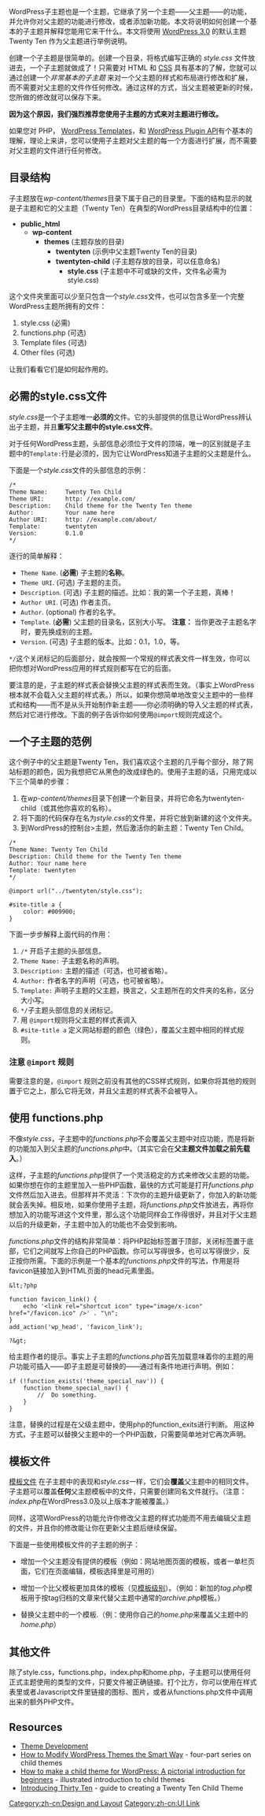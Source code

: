 {{Languages|
{{en|Child Themes}}
{{ja|Child Themes}}
{{fr|Thèmes Enfant}}
{{zh-hans|子主题}} 
}}

WordPress子主题也是一个主题，它继承了另一个主题——父主题——的功能，并允许你对父主题的功能进行修改，或者添加新功能。本文将说明如何创建一个基本的子主题并解释您能用它来干什么。本文将使用 [[Version_3.0|WordPress 3.0]] 的默认主题 Twenty Ten 作为父主题进行举例说明。

创建一个子主题是很简单的。创建一个目录，将格式编写正确的 ''style.css'' 文件放进去，一个子主题就做成了！只需要对 HTML 和 [[CSS]] 具有基本的了解，您就可以通过创建一个''非常基本的子主题'' 来对一个父主题的样式和布局进行修改和扩展，而不需要对父主题的文件作任何修改。通过这样的方式，当父主题被更新的时候，您所做的修改就可以保存下来。

'''因为这个原因，我们强烈推荐您使用子主题的方式来对主题进行修改。'''  

如果您对 PHP， [[Templates|WordPress Templates]]，和 [[Plugin API|WordPress Plugin API]]有个基本的理解，理论上来讲，您可以使用子主题对父主题的每一个方面进行扩展，而不需要对父主题的文件进行任何修改。

== 目录结构 ==

子主题放在''wp-content/themes''目录下属于自己的目录里。下面的结构显示的就是子主题和它的父主题（Twenty Ten）在典型的WordPress目录结构中的位置：

*   '''public_html'''
**      '''wp-content''' 
***         '''themes''' (主题存放的目录)
****            '''twentyten''' (示例中父主题Twenty Ten的目录)
****            '''twentyten-child''' (子主题存放的目录，可以任意命名)
*****               '''style.css''' (子主题中不可或缺的文件，文件名必需为 style.css)

这个文件夹里面可以少至只包含一个''style.css''文件，也可以包含多至一个完整WordPress主题所拥有的文件：

#   style.css (必需)
#   functions.php (可选)
#   Template files (可选)
#   Other files (可选)

让我们看看它们是如何起作用的。

== 必需的style.css文件 ==

''style.css''是一个子主题唯一'''必须的'''文件。它的头部提供的信息让WordPress辨认出子主题，并且'''重写父主题中的style.css文件'''。

对于任何WordPress主题，头部信息必须位于文件的顶端，唯一的区别就是子主题中的<code>Template:</code>行是必须的，因为它让WordPress知道子主题的父主题是什么。

下面是一个''style.css''文件的头部信息的示例：

<pre>
/*
Theme Name:     Twenty Ten Child
Theme URI:      http: //example.com/
Description:    Child theme for the Twenty Ten theme 
Author:         Your name here
Author URI:     http: //example.com/about/
Template:       twentyten
Version:        0.1.0
*/
</pre>

逐行的简单解释：



*   <code>Theme Name</code>.   ('''必需''')   子主题的'''名称'''。
*   <code>Theme URI</code>.    (可选)          子主题的主页。
*   <code>Description</code>.  (可选)          子主题的描述。比如：我的第一个子主题，真棒！
*   <code>Author URI</code>.   (可选)          作者主页。
*   <code>Author</code>.       (optional)       作者的名字。
*   <code>Template</code>.     ('''必需''')      父主题的目录名，区别大小写。 '''注意：''' 当你更改子主题名字时，要先换成别的主题。
*   <code>Version</code>.      (可选)         子主题的版本。比如：0.1，1.0，等。

<code>*/  </code>这个关闭标记的后面部分，就会按照一个常规的样式表文件一样生效，你可以把你想对WordPress应用的样式规则都写在它的后面。

要注意的是，子主题的样式表会替换父主题的样式表而生效。（事实上WordPress根本就不会载入父主题的样式表。）所以，如果你想简单地改变父主题中的一些样式和结构——而不是从头开始制作新主题——你必须明确的导入父主题的样式表，然后对它进行修改。下面的例子告诉你如何使用<code>@import</code>规则完成这个。

== 一个子主题的范例 ==

这个例子中的父主题是Twenty Ten，我们喜欢这个主题的几乎每个部分，除了网站标题的颜色，因为我想把它从黑色的改成绿色的。使用子主题的话，只用完成以下三个简单的步骤：

#   在''wp-content/themes''目录下创建一个新目录，并将它命名为twentyten-child（或其他你喜欢的名称）。
#   将下面的代码保存在名为''style.css''的文件里，并将它放到新建的这个文件夹。
#   到WordPress的控制台>主题，然后激活你的新主题：Twenty Ten Child。

<pre>
/*
Theme Name: Twenty Ten Child
Description: Child theme for the Twenty Ten theme 
Author: Your name here
Template: twentyten
*/

@import url("../twentyten/style.css");

#site-title a {
    color: #009900;
}
</pre>

下面一步步解释上面代码的作用：

#   <code>/*</code> 开启子主题的头部信息。
#   <code>Theme Name:</code> 子主题名称的声明。
#   <code>Description:</code> 主题的描述（可选，也可被省略）。
#   <code>Author:</code> 作者名字的声明（可选，也可被省略）。
#   <code>Template:</code> 声明子主题的父主题，换言之，父主题所在的文件夹的名称，区分大小写。
#   <code>*/</code>子主题头部信息的关闭标记。
#   用 <code>@import</code>规则将父主题的样式表调入
#    <code>#site-title a</code> 定义网站标题的颜色（绿色），覆盖父主题中相同的样式规则。

===注意 <code>@import</code> 规则 ===

需要注意的是，<code>@import</code>  规则之前没有其他的CSS样式规则，如果你将其他的规则置于它之上，那么它将无效，并且父主题的样式表不会被导入。

== 使用 functions.php ==

不像''style.css''，子主题中的''functions.php''不会覆盖父主题中对应功能，而是将新的功能加入到父主题的''functions.php''中。（其实它会在'''父主题文件加载之前先载入'''。）

这样，子主题的''functions.php''提供了一个灵活稳定的方式来修改父主题的功能。如果你想在你的主题里加入一些PHP函数，最快的方式可能是打开''functions.php''文件然后加入进去。但那样并不灵活：下次你的主题升级更新了，你加入的新功能就会丢失掉。相反地，如果你使用子主题，将''functions.php''文件放进去，再将你想加入的功能写进这个文件里，那么这个功能同样会工作得很好，并且对于父主题以后的升级更新，子主题中加入的功能也不会受到影响。

''functions.php''文件的结构非常简单：将PHP起始标签置于顶部，关闭标签置于底部，它们之间就写上你自己的PHP函数。你可以写得很多，也可以写得很少，反正按你所需。下面的示例是一个基本的''functions.php''文件的写法，作用是将favicon链接加入到HTML页面的head元素里面。

<pre>
&lt;?php

function favicon_link() {
    echo '<link rel="shortcut icon" type="image/x-icon" href="/favicon.ico" />' . "\n";
}
add_action('wp_head', 'favicon_link');

?&gt;
</pre>

给主题作者的提示。事实上子主题的''functions.php''首先加载意味着你的主题的用户功能可插入——即子主题是可替换的——通过有条件地进行声明。例如：

<pre>
if (!function_exists('theme_special_nav')) {
    function theme_special_nav() {
        //  Do something.
    }
}
</pre>
注意，替换的过程是在父级主题中，使用php的function_exits进行判断。
用这种方式，子主题可以替换父主题中的一个PHP函数，只需要简单地对它再次声明。

== 模板文件 ==

[[Templates|模板文件]] 在子主题中的表现和''style.css''一样，它们会'''覆盖'''父主题中的相同文件。子主题可以覆盖'''任何'''父主题模板中的文件，只需要创建同名文件就行。（注意：''index.php''在WordPress3.0及以上版本才能被覆盖。）

同样，这项WordPress的功能允许你修改父主题的样式功能而不用去编辑父主题的文件，并且你的修改能让你在更新父主题后继续保留。

下面是一些使用模板文件的子主题的例子：

*  增加一个父主题没有提供的模板（例如：网站地图页面的模板，或者一单栏页面，它们在页面编辑，模板选择里是可用的）

*  增加一个比父模板更加具体的模板（见[[Template Hierarchy|模板级别]]）。（例如：新加的''tag.php''模板用于按tag归档的文章来代替父主题中通常的''archive.php''模板。）

*  替换父主题中的一个模板.（例：使用你自己的''home.php''来覆盖父主题中的''home.php''）

== 其他文件 ==

除了style.css，functions.php，index.php和home.php，子主题可以使用任何正式主题使用的类型的文件，只要文件被正确链接。打个比方，你可以使用在样式表里或者Javascript文件里链接的图标、图片，或者从functions.php文件中调用出来的额外PHP文件。

== Resources ==

* [[Theme Development]]
* [http://themeshaper.com/modify-wordpress-themes/ How to Modify WordPress Themes the Smart Way] - four-part series on child themes  
* [http://op111.net/53 How to make a child theme for WordPress: A pictorial introduction for beginners] -  illustrated introduction to child themes
* [http://aaron.jorb.in/blog/2010/04/05/introducing-thirty-ten/ Introducing Thirty Ten] - guide to creating a Twenty Ten Child Theme

[[Category:zh-cn:Design and Layout]]
[[Category:zh-cn:UI Link]]<!-- link from wp-admin/update-core.php -->